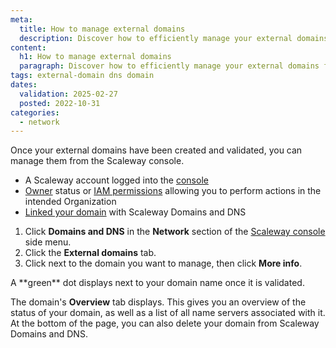 ```yaml
---
meta:
  title: How to manage external domains
  description: Discover how to efficiently manage your external domains from the Scaleway console. Learn how to access domain information, verify domain status, manage name servers, and delete domains when necessary, all through the Domains and DNS dashboard.
content:
  h1: How to manage external domains
  paragraph: Discover how to efficiently manage your external domains from the Scaleway console. Learn how to access domain information, verify domain status, manage name servers, and delete domains when necessary, all through the Domains and DNS dashboard.
tags: external-domain dns domain
dates:
  validation: 2025-02-27
  posted: 2022-10-31
categories:
  - network
---
```



Once your external domains have been created and validated, you can manage them from the Scaleway console.

<Macro id="requirements" />

- A Scaleway account logged into the [console](https://console.scaleway.com)
- [Owner](/iam/concepts/#owner) status or [IAM permissions](/iam/concepts/#permission) allowing you to perform actions in the intended Organization
- [Linked your domain](/domains-and-dns/how-to/add-external-domain/) with Scaleway Domains and DNS

1. Click **Domains and DNS** in the **Network** section of the [Scaleway console](https://console.scaleway.com) side menu.
2. Click the **External domains** tab.
3. Click <Icon name="more" /> next to the domain you want to manage, then click **More info**.
  <Lightbox src={image} alt="" />
  <Message type="note">
    A **green** dot displays next to your domain name once it is validated.
  </Message>

The domain's **Overview** tab displays. This gives you an overview of the status of your domain, as well as a list of all name servers associated with it. At the bottom of the page, you can also delete your domain from Scaleway Domains and DNS.

<Lightbox src={image2} alt="" />


